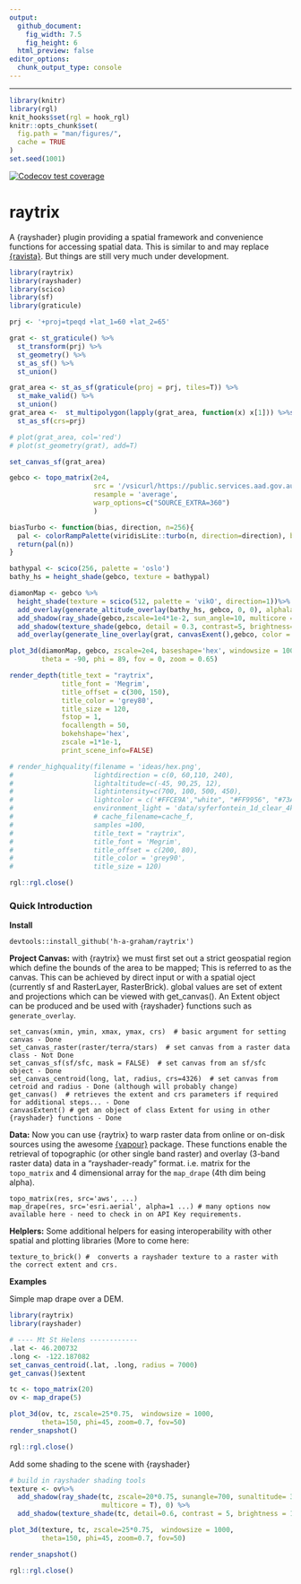 ```yaml
---
output: 
  github_document:
    fig_width: 7.5
    fig_height: 6
  html_preview: false
editor_options: 
  chunk_output_type: console
---
```



------------
```r
library(knitr)
library(rgl)
knit_hooks$set(rgl = hook_rgl)
knitr::opts_chunk$set(
  fig.path = "man/figures/",
  cache = TRUE
)
set.seed(1001)
```
<!-- badges: start -->
[![Codecov test coverage](https://codecov.io/gh/h-a-graham/raytrix/branch/main/graph/badge.svg)](https://codecov.io/gh/h-a-graham/raytrix?branch=main)
<!-- badges: end -->

raytrix
=========================================================
A {rayshader} plugin providing a spatial framework and convenience functions for 
accessing spatial data. This is similar to and may replace [{ravista}](https://github.com/h-a-graham/rayvista). 
But things are still very much under development.

```r
library(raytrix)
library(rayshader)
library(scico)
library(sf)
library(graticule)

prj <- '+proj=tpeqd +lat_1=60 +lat_2=65'

grat <- st_graticule() %>%
  st_transform(prj) %>%
  st_geometry() %>%
  st_as_sf() %>%
  st_union()

grat_area <- st_as_sf(graticule(proj = prj, tiles=T)) %>%
  st_make_valid() %>%
  st_union()
grat_area <-  st_multipolygon(lapply(grat_area, function(x) x[1])) %>%st_geometry() %>%
  st_as_sf(crs=prj)

# plot(grat_area, col='red')
# plot(st_geometry(grat), add=T)

set_canvas_sf(grat_area)

gebco <- topo_matrix(2e4,
                     src = '/vsicurl/https://public.services.aad.gov.au/datasets/science/GEBCO_2019_GEOTIFF/GEBCO_2019.tif',
                     resample = 'average',
                     warp_options=c("SOURCE_EXTRA=360")
                     )

biasTurbo <- function(bias, direction, n=256){
  pal <- colorRampPalette(viridisLite::turbo(n, direction=direction), bias=bias)
  return(pal(n))
}

bathypal <- scico(256, palette = 'oslo')
bathy_hs = height_shade(gebco, texture = bathypal)

diamonMap <- gebco %>%
  height_shade(texture = scico(512, palette = 'vikO', direction=1))%>%
  add_overlay(generate_altitude_overlay(bathy_hs, gebco, 0, 0), alphalayer = 1)  %>%
  add_shadow(ray_shade(gebco,zscale=1e4*1e-2, sun_angle=10, multicore = T),0) %>%
  add_shadow(texture_shade(gebco, detail = 0.3, contrast=5, brightness=10),0) %>%
  add_overlay(generate_line_overlay(grat, canvasExent(),gebco, color = 'grey90'), rescale_original = T, alphalayer = 0.9) 

plot_3d(diamonMap, gebco, zscale=2e4, baseshape='hex', windowsize = 1000,
        theta = -90, phi = 89, fov = 0, zoom = 0.65)

render_depth(title_text = "raytrix",
             title_font = 'Megrim',
             title_offset = c(300, 150),
             title_color = 'grey80',
             title_size = 120,
             fstop = 1,
             focallength = 50,
             bokehshape='hex',
             zscale =1*1e-1,
             print_scene_info=FALSE)

# render_highquality(filename = 'ideas/hex.png',
#                    lightdirection = c(0, 60,110, 240),
#                    lightaltitude=c(-45, 90,25, 12),
#                    lightintensity=c(700, 100, 500, 450),
#                    lightcolor = c('#FFCE9A',"white", "#FF9956", "#73A7E1"),
#                    environment_light = 'data/syferfontein_1d_clear_4k.hdr', # download from: https://polyhaven.com/hdris/sunrise-sunset
#                    # cache_filename=cache_f,
#                    samples =100,
#                    title_text = "raytrix",
#                    title_font = 'Megrim',
#                    title_offset = c(200, 80),
#                    title_color = 'grey90',
#                    title_size = 120)

rgl::rgl.close()
```

### Quick Introduction

**Install**
```
devtools::install_github('h-a-graham/raytrix')
```

**Project Canvas:**
with {raytrix} we must first set out a strict geospatial region which define the 
bounds of the area to be mapped; This is referred to as the canvas. This can be 
achieved by direct input or with a spatial oject (currently sf and RasterLayer, 
RasterBrick). global values are set of extent and projections which can be 
viewed with get_canvas(). An Extent object can be produced and be used with 
{rayshader} functions such as `generate_overlay`.

```
set_canvas(xmin, ymin, xmax, ymax, crs)  # basic argument for setting canvas - Done
set_canvas_raster(raster/terra/stars)  # set canvas from a raster data class - Not Done
set_canvas_sf(sf/sfc, mask = FALSE)  # set canvas from an sf/sfc object - Done
set_canvas_centroid(long, lat, radius, crs=4326)  # set canvas from cetroid and radius - Done (although will probably change)
get_canvas()  # retrieves the extent and crs parameters if required for additional steps... - Done
canvasExtent() # get an object of class Extent for using in other {rayshader} functions - Done
```

**Data:**
Now you can use {raytrix} to warp raster data from online or on-disk sources using
the awesome [{vapour}](https://hypertidy.github.io/vapour/) package.
These functions enable the retrieval of topographic (or other single band raster) 
and overlay (3-band raster data) data in a "rayshader-ready" format. 
i.e. matrix for the `topo_matrix` and 4 dimensional 
array for the `map_drape` (4th dim being alpha).

```
topo_matrix(res, src='aws', ...)  
map_drape(res, src='esri.aerial', alpha=1 ...) # many options now available here - need to check in on API Key requirements.
```

**Helplers:**
Some additional helpers for easing interoperability with other spatial and 
plotting libraries (More to come here:

```
texture_to_brick() #  converts a rayshader texture to a raster with the correct extent and crs.
```

**Examples**

Simple map drape over a DEM.

```r
library(raytrix)
library(rayshader)

# ---- Mt St Helens ------------
.lat <- 46.200732
.long <- -122.187082
set_canvas_centroid(.lat, .long, radius = 7000)
get_canvas()$extent

tc <- topo_matrix(20)
ov <- map_drape(5)

plot_3d(ov, tc, zscale=25*0.75,  windowsize = 1000,
        theta=150, phi=45, zoom=0.7, fov=50)
render_snapshot()

rgl::rgl.close()

```

Add some shading to the scene with {rayshader}

```r
# build in rayshader shading tools
texture <- ov%>%
  add_shadow(ray_shade(tc, zscale=20*0.75, sunangle=700, sunaltitude= 30,
                       multicore = T), 0) %>%
  add_shadow(texture_shade(tc, detail=0.6, contrast = 5, brightness = 10),0)

plot_3d(texture, tc, zscale=25*0.75,  windowsize = 1000,
        theta=150, phi=45, zoom=0.7, fov=50)

render_snapshot()

rgl::rgl.close()
```

